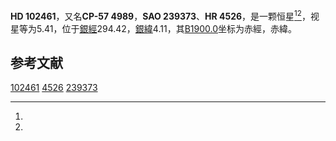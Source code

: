 {{Starbox begin
| name = HD 102461
}}
{{Starbox observe
| epoch = [[J2000.0|J2000.0]]
| constell = {{星座名待查}}<ref name=SIMBAD>{{cite web
 | url=http://simbad.u-strasbg.fr/simbad/sim-id?Ident=HR+4526
 | title =Pulsating variable Star
 | publisher=Centre de Données astronomiques de Strasbourg
 | work=SIMBAD
 | accessdate=2012-07-13}}</ref><ref name=DATA>{{cite web
 | url=http://vizier.u-strasbg.fr/viz-bin/VizieR-5?-out.add=.&-source=5050&-corr=PK=HR&-out.max=9999&HR=4526
 | title=VizieR Detailed Page
 | accessdate=2012-07-13
 | archive-date=2016-03-05
 | archive-url=https://web.archive.org/web/20160305215715/http://vizier.u-strasbg.fr/viz-bin/VizieR-5?-out.add=.&-source=5050&-corr=PK=HR&-out.max=9999&HR=4526
 | dead-url=no
 }}</ref>
| 星官 = 
| ra = {{RA|11|47|19.1}}<ref name=SIMBAD /><ref name=DATA />
| dec = {{DEC|-57|41|47}}<ref name=SIMBAD /><ref name=DATA />
| appmag_v = 5.41<ref name=SIMBAD /><ref name=DATA />
}}
{{Starbox character
| class = K5III<ref name=SIMBAD /><ref name=DATA />
| b-v = 1.67<ref name=SIMBAD /><ref name=DATA />
| u-b = 1.99<ref name=SIMBAD /><ref name=DATA />
| r-i = <ref name=SIMBAD /><ref name=DATA />
| variable = 
}}
{{Starbox astrometry
| radial_v = 1.99
| prop_mo_ra = -52
| parallax = 0.004
| p_error = 
}}
{{Starbox catalog
| names =CP-57 4989，[[SAO星表|SAO]] 239373，[[HD星表|HD]] 102461，[[HR星表|HR]] 4526}}
{{Starbox reference |Simbad=HR+4526}}
{{Starbox end}}

'''HD 102461'''，又名'''CP-57 4989'''，'''SAO 239373'''、'''HR 4526'''，是一颗恒星<ref name=SIMBAD /><ref name=DATA />，视星等为5.41，位于[[銀道座標系|銀經]]294.42，[[銀道座標系|銀緯]]4.11，其[[B1900.0|B1900.0]]坐标为赤經{{RA|11|42|25.9}}，赤緯{{DEC|-57|4.11|29}}。

== 参考文献 ==
{{reflist}}

{{star-stub}}

[[Category:HD和HDE天體|102461]]
[[Category:HR天體|4526]]
[[Category:SAO天體|239373]]